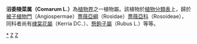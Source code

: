 {{Automatic taxobox
| taxon = Comarum
| authority = [[卡尔·林奈|L.]]
|image = Comarum palustre.JPG
|image_caption = Marsh cinquefoil, ''[[Comarum_palustre|Comarum palustre]]''
|display_parents = 3
}}
'''沼委陵菜属（Comarum L.）'''為[[植物界|植物界]]之一植物屬。該植物於[[植物分類表|植物分類表]]上，歸於[[被子植物門|被子植物門]]（Angiospermae）[[薔薇亞綱|薔薇亞綱]]（Rosidae）[[薔薇亞科|薔薇亞科]]（Rosoideae），同科者尚有[[棣棠花屬|棣棠花屬]]（Kerria DC．）、[[懸鉤子屬|懸鉤子屬]]（Rubus L.）等等。

{{taxonbar}}
[[Category:沼委陵菜属|*]]
[[Category:蔷薇科|Z]]
[[Category:卡尔·林奈命名的生物分类|Z]]